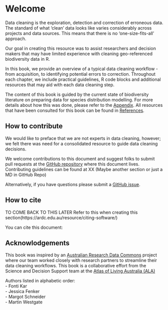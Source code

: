 # Welcome {.unnumbered}

Data cleaning is the exploration, detection and correction of erroneous data. The standard of what 'clean' data looks like varies considerably across projects and data sources. This means that there is no 'one-size-fits-all' approach.

Our goal in creating this resource was to assist researchers and decision makers that may have limited experience with cleaning geo-referenced biodiversity data in R.

In this book, we provide an overview of a typical data cleaning workflow - from acquisition, to identifying potential errors to correction. Throughout each chapter, we include practical guidelines, R code blocks and additional resources that may aid with each data cleaning step.

The content of this book is guided by the current state of biodiversity literature on preparing data for species distribution modelling. For more details about how this was done, please refer to the [Appendix](@sec-appendix). All resources that have been consulted for this book can be found in [References](@sec-references).

## How to contribute

We would like to preface that we are not experts in data cleaning, however; we felt there was need for a consolidated resource to guide data cleaning decisions.

We welcome contributions to this document and suggest folks to submit pull requests at the [GitHub repository](https://github.com/AtlasOfLivingAustralia/cleaning_data) where this document lives. Contributing guidelines can be found at XX (Maybe another section or just a MD in GitHub Repo)

Alternatively, if you have questions please submit a [GitHub issue](https://github.com/AtlasOfLivingAustralia/cleaning_data/issues).

## How to cite

TO COME BACK TO THIS LATER Refer to this when creating this section(https://ardc.edu.au/resource/citing-software/)

You can cite this document:

## Acknowlodgements {.unnumbered}

This book was inspired by an [Australian Research Data Commons](https://ardc.edu.au/) project where our team worked closely with research partners to streamline their data cleaning workflows. This book is a collaborative effort from the Science and Decision Support team at the [Atlas of Living Australia (ALA)](https://www.ala.org.au/)

Authors listed in alphabetic order:\
- Fonti Kar\
- Jessica Fenker\
- Margot Schneider\
- Martin Westgate
